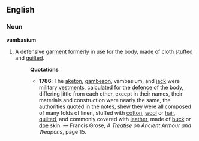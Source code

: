 ==English==
===Noun===
'''vambasium'''
#A defensive [[garment]] formerly in use for the body, made of cloth [[stuff]]ed and [[quilt]]ed.
#:'''Quotations'''
#:*'''1786''':  The [[aketon]], [[gambeson]], vambasium, and [[jack]] were military [[vestment]]s, calculated for the [[defence]] of the body, differing little from each other, except in their names, their materials and construction were nearly the same, the authorities quoted in the notes, [[shew]] they were all composed of many folds of linen, stuffed with [[cotton]], [[wool]] or [[hair]], [[quilt]]ed, and commonly covered with [[leather]], made of [[buck]] or [[doe]] skin. &mdash; Francis Grose, ''A Treatise on Ancient Armour and Weapons'', page 15.